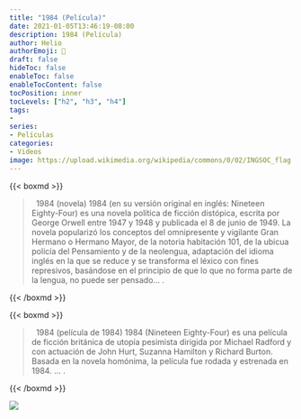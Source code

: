 ```yaml
---
title: "1984 (Película)"
date: 2021-01-05T13:46:19-08:00
description: 1984 (Película)
author: Helio
authorEmoji: 📡
draft: false
hideToc: false
enableToc: false
enableTocContent: false
tocPosition: inner
tocLevels: ["h2", "h3", "h4"]
tags:
- 
series:
- Películas
categories:
- Videos
image: https://upload.wikimedia.org/wikipedia/commons/0/02/INGSOC_flag.svg
---
```



{{< boxmd >}}

> <i class="fa fa-wikipedia-w fa-2x" aria-hidden="true"> </i> 1984 (novela)
1984 (en su versión original en inglés: Nineteen Eighty-Four) es una novela política de ficción distópica, escrita por George Orwell entre 1947 y 1948 y publicada el 8 de junio de 1949. La novela popularizó los conceptos del omnipresente y vigilante Gran Hermano o Hermano Mayor, de la notoria habitación 101, de la ubicua policía del Pensamiento y de la neolengua, adaptación del idioma inglés en la que se reduce y se transforma el léxico con fines represivos, basándose en el principio de que lo que no forma parte de la lengua, no puede ser pensado...<i class="fa fa-quote-right" aria-hidden="true"> </i>.

{{< /boxmd >}}

{{< boxmd >}}

> <i class="fa fa-wikipedia-w fa-2x" aria-hidden="true"> </i> 1984 (película de 1984)
1984 (Nineteen Eighty-Four) es una película de ficción británica de utopía pesimista dirigida por Michael Radford y con actuación de John Hurt, Suzanna Hamilton y Richard Burton. Basada en la novela homónima, la película fue rodada y estrenada en 1984. ...<i class="fa fa-quote-right" aria-hidden="true"> </i>.

{{< /boxmd >}}

![](https://vimeo.com/278849717)
